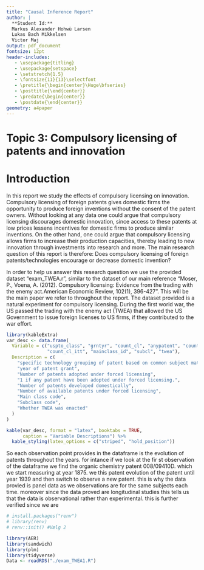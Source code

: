 ```yaml
---
title: "Causal Inference Report"
author: |
  **Student Id:**  
  Markus Alexander Hohwü Larsen
  Lukas Bach Mikkelsen  
  Victor Maj
output: pdf_document
fontsize: 12pt
header-includes:
   - \usepackage{titling}
   - \usepackage{setspace}
   - \setstretch{1.5}
   - \fontsize{11}{13}\selectfont
   - \pretitle{\begin{center}\Huge\bfseries}
   - \posttitle{\end{center}}
   - \predate{\begin{center}}
   - \postdate{\end{center}}
geometry: a4paper
---
```

\newpage

# **Topic 3: Compulsory licensing of patents and innovation**  

# Introduction

In this report we study the effects of compulsory licensing on innovation. Compulsory licensing of foreign patents gives domestic firms the opportunity to produce foreign inventions without the consent of the patent owners. Without looking at any data one could argue that compulsory licensing discourages domestic innovation, since access to these patents at low prices lessens incentives for domestic firms to produce similar inventions. On the other hand, one could argue that compulsory licensing allows firms to increase their production capacities, thereby leading to new innovation through investments into research and more. The main research question of this report is therefore:
Does compulsory licensing of foreign patents/technologies encourage or decrease domestic invention?

In order to help us answer this research question we use the provided dataset "exam_TWEA.r", similar to the dataset of our main reference "Moser, P., Voena, A. (2012).  Compulsory licensing:  Evidence from the trading with the enemy act.American Economic Review, 102(1), 396-427". This will be the main paper we refer to throughout the report. 
The dataset provided is a natural experiment for compulsory licensing. During the first world war, the US passed the trading with the enemy act (TWEA) that allowed the US Government to issue foreign licenses to US firms, if they contributed to the war effort. 


```r
library(kableExtra)
var_desc <- data.frame(
  Variable = c("uspto_class", "grntyr", "count_cl", "anypatent", "count_usa", 
               "count_cl_itt", "mainclass_id", "subcl", "twea"),
  Description = c(
    "specific technology grouping of patent based on common subject matter",
    "year of patent grant",
    "Number of patents adopted under forced licensing",
    "1 if any patent have been adopted under forced licensing.",
    "Number of patents developed domestically",
    "Number of available patents under forced licensing",
    "Main class code",
    "Subclass code",
    "Whether TWEA was enacted"
  )
)

kable(var_desc, format = "latex", booktabs = TRUE, 
      caption = "Variable Descriptions") %>%
  kable_styling(latex_options = c("striped", "hold_position"))
```

So each observation point provides in the dataframe is the evolution of patents throughout the years. for intance if we look at the fir st observation of the dataframe we find the organic chemistry patent 008/09410D. which we start measuring at year 1875. we this patent evolution of the patent until year 1939 and then switch to observe a new patent. this is why the data provied is panel data as we observations are for the same subjects each time. moreover since the data proved are longitudinal studies this tells us that the data is observational rather than experimental. this is further verified since we are



<!-- Uncomment det her og kør det for at versionere pakker min ven -->
```r
# install.packages("renv")
# library(renv)
# renv::init() #Vælg 2
```


```r
library(AER)
library(sandwich)
library(plm)
library(tidyverse)
Data <- readRDS("./exam_TWEA1.R")
```

\begin{table}[!htbp] \centering 
  \caption{Regression Results} 
  \label{tab:regression_results} 
\begin{tabular}{@{\extracolsep{5pt}}lcccc} 
\\[-1.8ex]\hline 
\hline \\[-1.8ex] 
 & \multicolumn{4}{c}{\textit{Dependent variable:}} \\ 
\cline{2-5} 
\\[-1.8ex] & \multicolumn{4}{c}{count\_usa} \\ 
\\[-1.8ex] & (1) & (2) & (3) & (4)\\ 
\hline \\[-1.8ex] 
 anypatent & 0.130$^{***}$ & 0.283$^{***}$ &  &  \\ 
  & (0.021) & (0.021) &  &  \\ 
  & & & & \\ 
 count\_cl\_itt &  &  & 0.097$^{***}$ & 0.063$^{***}$ \\ 
  &  &  & (0.005) & (0.003) \\ 
  & & & & \\ 
 count\_cl\_itt$^2$ &  &  & $-$0.003$^{***}$ &  \\ 
  &  &  & (0.0004) &  \\ 
  & & & & \\ 
 count\_for & 0.336$^{***}$ &  & 0.329$^{***}$ & 0.330$^{***}$ \\ 
  & (0.004) &  & (0.004) & (0.004) \\ 
  & & & & \\ 
\hline \\[-1.8ex] 
Observations & 300,583 & 300,583 & 300,583 & 300,583 \\ 
Number of subclasses & 4625 & 4625 & 4625 & 4625 \\ 
Subclass fixed effects & Yes & Yes &Yes & Yes \\ 
Year fixed effects & Yes & Yes & Yes & Yes \\ 
\hline 
\hline \\[-1.8ex] 
\textit{Note:}  & \multicolumn{4}{r}{$^{*}$p$<$0.1; $^{**}$p$<$0.05; $^{***}$p$<$0.01} \\ 
\end{tabular} 
\end{table} 